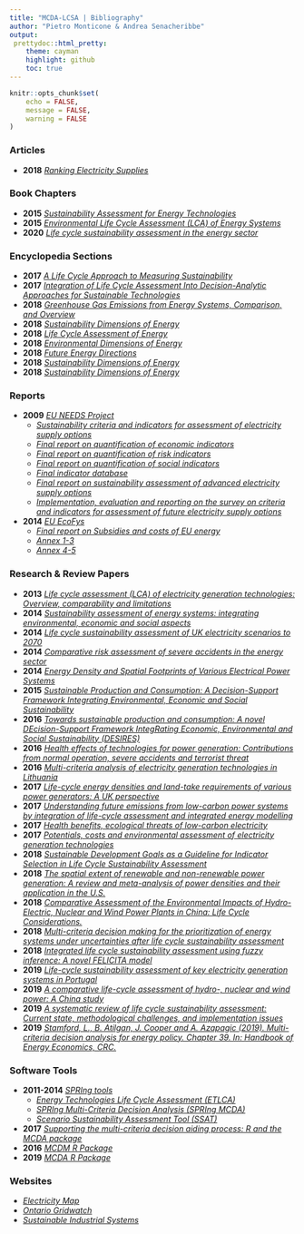```yaml
---
title: "MCDA-LCSA | Bibliography"
author: "Pietro Monticone & Andrea Senacheribbe"
output:
 prettydoc::html_pretty:
    theme: cayman
    highlight: github
    toc: true
---
```

```r
knitr::opts_chunk$set(
	echo = FALSE,
	message = FALSE,
	warning = FALSE
)
```
### Articles 
* **2018** [*Ranking Electricity Supplies*](https://www.diplomaticourier.com/posts/ranking-electricity-supplies)

### Book Chapters
* **2015** [*Sustainability Assessment for Energy Technologies*](https://doi.org/10.1002/9781118991978.hces070)
* **2015** [*Environmental Life Cycle Assessment (LCA) of Energy Systems*](https://doi.org/10.1002/9781118991978.hces139)
* **2020** [*Life cycle sustainability assessment in the energy sector*](https://doi.org/10.1016/B978-0-12-815581-3.00005-1)

### Encyclopedia Sections
* **2017** [*A Life Cycle Approach to Measuring Sustainability*](https://doi.org/10.1016/B978-0-12-409548-9.10036-3)
* **2017** [*Integration of Life Cycle Assessment Into Decision-Analytic Approaches for Sustainable Technologies*](https://doi.org/10.1016/B978-0-12-409548-9.10037-5)
* **2018** [*Greenhouse Gas Emissions from Energy Systems, Comparison, and Overview*](https://doi.org/10.1016/B978-0-12-809665-9.09276-4)
* **2018** [*Sustainability Dimensions of Energy*](https://doi.org/10.1016/B978-0-12-809597-3.00104-8)
* **2018** [*Life Cycle Assessment of Energy*](https://doi.org/10.1016/B978-0-12-809597-3.00134-6)
* **2018** [*Environmental Dimensions of Energy*](https://doi.org/10.1016/B978-0-12-809597-3.00103-6)
* **2018** [*Future Energy Directions*](https://doi.org/10.1016/B978-0-12-809597-3.00139-5)
* **2018** [*Sustainability Dimensions of Energy*](https://doi.org/10.1016/B978-0-12-809597-3.00104-8)
* **2018** [*Sustainability Dimensions of Energy*](https://doi.org/10.1016/B978-0-12-809597-3.00104-8)




### Reports 
* **2009** [*EU NEEDS Project*](http://www.needs-project.org)
    - [*Sustainability criteria and indicators for assessment of electricity supply options*](http://www.needs-project.org/2009/Deliverables/RS2b%20D3.2%20-%20Criteria&Indicators.pdf)
    - [*Final report on quantification of economic indicators*](http://www.needs-project.org/2009/Deliverables/RS2b%20D5.2%20-%20Economic%20Indicators.pdf)
    - [*Final report on quantification of risk indicators*](http://www.needs-project.org/2009/Deliverables/RS2b%20D6.1.pdff)
    - [*Final report on quantification of social indicators*](http://www.needs-project.org/2009/Deliverables/RS2b%20D8.1.pdf)
    - [*Final indicator database*](http://www.needs-project.org/2009/Deliverables/RS2b_D10-1.pdf)
    - [*Final report on sustainability assessment of advanced electricity supply options*](http://www.needs-project.org/2009/Deliverables/NEEDS_RS2b_D10-2%20-%20Final%20Report.pdf)
    - [*Implementation, evaluation and reporting on the survey on criteria and indicators for assessment of future electricity supply options*](http://www.needs-project.org/2009/Deliverables/RS2b%20D12.3%20-%20Survey2.pdf)
* **2014** [*EU EcoFys*](https://ec.europa.eu/energy/en/content/final-report-ecofys)
    - [*Final report on Subsidies and costs of EU energy*](https://ec.europa.eu/energy/sites/ener/files/documents/ECOFYS%202014%20Subsidies%20and%20costs%20of%20EU%20energy_11_Nov.pdf)
    - [*Annex 1-3*](https://ec.europa.eu/energy/sites/ener/files/documents/DESNL14583%20Final%20report%20annexes%201-3%2011%20Nov.pdf)
    - [*Annex 4-5*](https://ec.europa.eu/energy/sites/ener/files/documents/DESNL14583%20Final%20report%20annexes%204%205%20v3.pdf)



### Research & Review Papers
* **2013** [*Life cycle assessment (LCA) of electricity generation technologies: Overview, comparability and limitations*](https://doi.org/10.1016/j.rser.2013.08.013)
* **2014** [*Sustainability assessment of energy systems: integrating environmental, economic and social aspects*](https://doi.org/10.1016/j.jclepro.2014.05.061)
* **2014** [*Life cycle sustainability assessment of UK electricity scenarios to 2070*](https://doi.org/10.1016/j.esd.2014.09.008)
* **2014** [*Comparative risk assessment of severe accidents in the energy sector*](https://doi.org/10.1016/j.enpol.2014.01.035)
* **2014** [*Energy Density and Spatial Footprints of Various Electrical Power Systems*](https://doi.org/10.1016/j.egypro.2014.11.1174)
* **2015** [*Sustainable Production and Consumption: A Decision-Support Framework Integrating Environmental, Economic and Social Sustainability*](https://doi.org/10.1016/B978-0-444-63578-5.50017-7)
* **2016** [*Towards sustainable production and consumption: A novel DEcision-Support Framework IntegRating Economic, Environmental and Social Sustainability (DESIRES)*](https://doi.org/10.1016/j.compchemeng.2016.03.017)
* **2016** [*Health effects of technologies for power generation: Contributions from normal operation, severe accidents and terrorist threat*](https://doi.org/10.1016/j.ress.2015.09.013)
* **2016** [*Multi-criteria analysis of electricity generation technologies in Lithuania*](https://doi.org/10.1016/j.renene.2015.06.032)
* **2017** [*Life-cycle energy densities and land-take requirements of various power generators: A UK perspective*](https://doi.org/10.1016/j.joei.2016.02.003)
* **2017** [*Understanding future emissions from low-carbon power systems by integration of life-cycle assessment and integrated energy modelling*](https://www.nature.com/articles/s41560-017-0032-9)
* **2017** [*Health benefits, ecological threats of low-carbon electricity*](https://iopscience.iop.org/article/10.1088/1748-9326/aa6047)
* **2017** [*Potentials, costs and environmental assessment of electricity generation technologies*](https://www.psi.ch/sites/default/files/import/ta/HomeEN/Final-Report-BFE-Project.pdf)
* **2018** [*Sustainable Development Goals as a Guideline for Indicator Selection in Life Cycle Sustainability Assessment*](https://doi.org/10.1016/j.procir.2017.11.144)
* **2018** [*The spatial extent of renewable and non-renewable power generation: A review and meta-analysis of power densities and their application in the U.S.*](https://doi.org/10.1016/j.enpol.2018.08.023)
* **2018** [*Comparative Assessment of the Environmental Impacts of Hydro-Electric, Nuclear and Wind Power Plants in China: Life Cycle Considerations.*](https://doi.org/10.1016/j.egypro.2018.09.108)
* **2018** [*Multi-criteria decision making for the prioritization of energy systems under uncertainties after life cycle sustainability assessment*](https://doi.org/10.1016/j.spc.2018.06.005)
* **2018** [*Integrated life cycle sustainability assessment using fuzzy inference: A novel FELICITA model*](https://doi.org/10.1016/j.spc.2018.03.002)
* **2019** [*Life-cycle sustainability assessment of key electricity generation systems in Portugal*](https://doi.org/10.1016/j.energy.2019.03.166)
* **2019** [*A comparative life-cycle assessment of hydro-, nuclear and wind power: A China study*](https://doi.org/10.1016/j.apenergy.2019.04.099)
* **2019** [*A systematic review of life cycle sustainability assessment: Current state, methodological challenges, and implementation issues*](https://doi.org/10.1016/j.scitotenv.2019.05.435)
* **2019** [*Stamford, L., B. Atilgan, J. Cooper and A. Azapagic (2019). Multi-criteria decision analysis for energy policy. Chapter 39. In: Handbook of Energy Economics, CRC.*]()

### Software Tools
* **2011-2014** [*SPRIng tools*](http://www.springsustainability.org/?page=tools)
    - [*Energy Technologies Life Cycle Assessment (ETLCA)*](http://www.springsustainability.org/?page=downloads)
    - [*SPRIng Multi-Criteria Decision Analysis (SPRIng MCDA)*](http://www.springsustainability.org/?page=mcda)
    - [*Scenario Sustainability Assessment Tool (SSAT) *](http://www.springsustainability.org/?page=ssat)
* **2017** [*Supporting the multi-criteria decision aiding process: R and the MCDA package*](https://link.springer.com/article/10.1007/s40070-017-0064-1)
* **2016** [*MCDM R Package*](https://cran.r-project.org/web/packages/MCDM/index.html)
* **2019** [*MCDA R Package*](https://cran.r-project.org/web/packages/MCDA/index.html)
    
### Websites 
* [*Electricity Map*](electricitymap.org)
* [*Ontario Gridwatch*](https://live.gridwatch.ca/home-page.html)
* [*Sustainable Industrial Systems*](http://www.sustainable-systems.org.uk)




